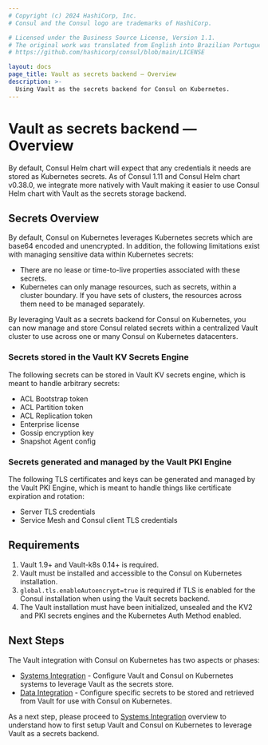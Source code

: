 ```yaml
---
# Copyright (c) 2024 HashiCorp, Inc.
# Consul and the Consul logo are trademarks of HashiCorp.

# Licensed under the Business Source License, Version 1.1.
# The original work was translated from English into Brazilian Portuguese.
# https://github.com/hashicorp/consul/blob/main/LICENSE

layout: docs
page_title: Vault as secrets backend — Overview
description: >-
  Using Vault as the secrets backend for Consul on Kubernetes.
---
```


# Vault as secrets backend — Overview

By default, Consul Helm chart will expect that any credentials it needs are stored as Kubernetes secrets.
As of Consul 1.11 and Consul Helm chart v0.38.0, we integrate more natively with Vault making it easier
to use Consul Helm chart with Vault as the secrets storage backend.

## Secrets Overview

By default, Consul on Kubernetes leverages Kubernetes secrets which are base64 encoded and unencrypted. In addition, the following limitations exist with managing sensitive data within Kubernetes secrets:

- There are no lease or time-to-live properties associated with these secrets.
- Kubernetes can only manage resources, such as secrets, within a cluster boundary. If you have sets of clusters, the resources across them need to be managed separately.

By leveraging Vault as a secrets backend for Consul on Kubernetes, you can now manage and store Consul related secrets within a centralized Vault cluster to use across one or many Consul on Kubernetes datacenters.

### Secrets stored in the Vault KV Secrets Engine

The following secrets can be stored in Vault KV secrets engine, which is meant to handle arbitrary secrets:
- ACL Bootstrap token
- ACL Partition token
- ACL Replication token
- Enterprise license
- Gossip encryption key
- Snapshot Agent config


### Secrets generated and managed by the Vault PKI Engine

The following TLS certificates and keys can be generated and managed by the Vault PKI Engine, which is meant to handle things like certificate expiration and rotation:
- Server TLS credentials
- Service Mesh and Consul client TLS credentials

## Requirements

1. Vault 1.9+ and Vault-k8s 0.14+ is required.
1. Vault must be installed and accessible to the Consul on Kubernetes installation.
1. `global.tls.enableAutoencrypt=true` is required if TLS is enabled for the Consul installation when using the Vault secrets backend.
1. The Vault installation must have been initialized, unsealed and the KV2 and PKI secrets engines and the Kubernetes Auth Method enabled.

## Next Steps

The Vault integration with Consul on Kubernetes has two aspects or phases:
- [Systems Integration](/consul/docs/deploy/server/k8s/vault/backend) - Configure Vault and Consul on Kubernetes systems to leverage Vault as the secrets store.
- [Data Integration](/consul/docs/deploy/server/k8s/vault/data) - Configure specific secrets to be stored and
retrieved from Vault for use with Consul on Kubernetes.

As a next step, please proceed to [Systems Integration](/consul/docs/deploy/server/k8s/vault/backend) overview to understand how to first setup Vault and Consul on Kubernetes to leverage Vault as a secrets backend.
